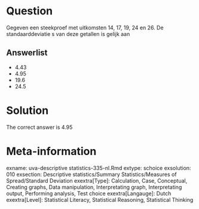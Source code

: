Question
========

Gegeven een steekproef met uitkomsten 14, 17, 19, 24 en 26. De standaarddeviatie s van deze getallen is gelijk aan 

Answerlist
----------
* 4.43
* 4.95
* 19.6
* 24.5

Solution
========

The correct answer is  4.95 

Meta-information
================
exname: uva-descriptive statistics-335-nl.Rmd 
extype: schoice 
exsolution: 010 
exsection: Descriptive statistics/Summary Statistics/Measures of Spread/Standard Deviation
exextra[Type]: Calculation, Case, Conceptual, Creating graphs, Data manipulation, Interpretating graph, Interpretating output, Performing analysis, Test choice 
exextra[Langauge]: Dutch 
exextra[Level]: Statistical Literacy, Statistical Reasoning, Statistical Thinking 

